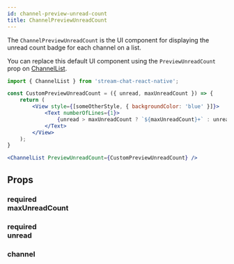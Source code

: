 ```yaml
---
id: channel-preview-unread-count
title: ChannelPreviewUnreadCount
---
```



The `ChannelPreviewUnreadCount` is the UI component for displaying the unread count badge for each channel on a list.

You can replace this default UI component using the `PreviewUnreadCount` prop on [ChannelList](../../core-components/channellist#preview).

```jsx
import { ChannelList } from 'stream-chat-react-native';

const CustomPreviewUnreadCount = ({ unread, maxUnreadCount }) => {
    return (
        <View style={[someOtherStyle, { backgroundColor: 'blue' }]}>
            <Text numberOfLines={1}>
                {unread > maxUnreadCount ? `${maxUnreadCount}+` : unread}
            </Text>
        </View>
    );
}

<ChannelList PreviewUnreadCount={CustomPreviewUnreadCount} />
```

## Props

### <div class="label required">required</div> **maxUnreadCount**

<MaxUnreadCount/>

### <div class="label required">required</div> **unread**

<Unread/>

### channel

<Channel/>
